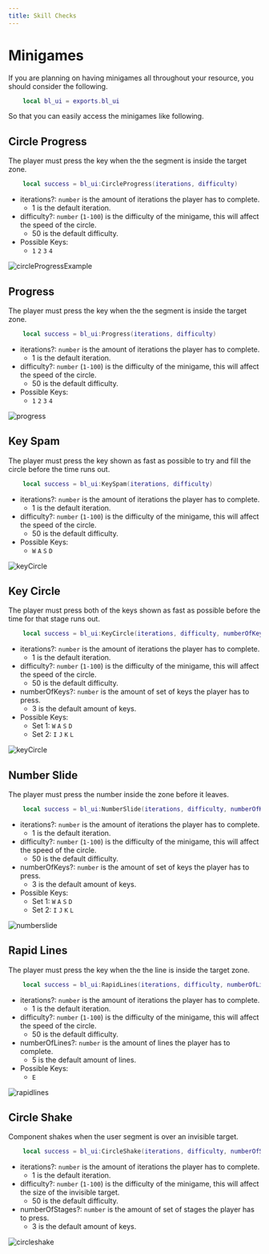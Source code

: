 ---
title: Skill Checks
---


# Minigames

If you are planning on having minigames all throughout your resource, you should consider the following.

```lua
    local bl_ui = exports.bl_ui
```

So that you can easily access the minigames like following.


## Circle Progress

The player must press the key when the the segment is inside the target zone.
    
```lua
    local success = bl_ui:CircleProgress(iterations, difficulty)
```

- iterations?: `number` is the amount of iterations the player has to complete.
    - 1 is the default iteration.
- difficulty?: `number` (`1-100`) is the difficulty of the minigame, this will affect the speed of the circle.
    - 50 is the default difficulty.
- Possible Keys:
    - `1` `2` `3` `4`

![circleProgressExample](https://cdn.discordapp.com/attachments/1143458172129005619/1177912868964937778/image.png?ex=65743bd8&is=6561c6d8&hm=58c107c24d6a7e3b696f1ea1bccc91f39f8e4422a75f23453cf968ed4ee6348f&)

## Progress

The player must press the key when the the segment is inside the target zone.

```lua
    local success = bl_ui:Progress(iterations, difficulty)
```

- iterations?: `number` is the amount of iterations the player has to complete.
    - 1 is the default iteration.
- difficulty?: `number` (`1-100`) is the difficulty of the minigame, this will affect the speed of the circle.
    - 50 is the default difficulty.
- Possible Keys:
    - `1` `2` `3` `4`

![progress](https://cdn.discordapp.com/attachments/1143458172129005619/1177912902422908928/image.png?ex=65743be0&is=6561c6e0&hm=daf8d98d0d18331d32501cae0d28f69f0c8365b5e2f5b99bb8f3d13ada9d0a24&)


## Key Spam

The player must press the key shown as fast as possible to try and fill the circle before the time runs out.

```lua
    local success = bl_ui:KeySpam(iterations, difficulty)
```

- iterations?: `number` is the amount of iterations the player has to complete.
    - 1 is the default iteration.
- difficulty?: `number` (`1-100`) is the difficulty of the minigame, this will affect the speed of the circle.
    - 50 is the default difficulty.
- Possible Keys:
    - `W` `A` `S` `D`

![keyCircle](https://cdn.discordapp.com/attachments/1143458172129005619/1177912989823799416/image.png?ex=65743bf5&is=6561c6f5&hm=e19621848c47e8c768b9b0ebf82dbb46a6c241722f1dd11d14b6d13b85be09a3&)

## Key Circle

The player must press both of the keys shown as fast as possible before the time for that stage runs out.
    
```lua
    local success = bl_ui:KeyCircle(iterations, difficulty, numberOfKeys)
```

- iterations?: `number` is the amount of iterations the player has to complete.
    - 1 is the default iteration.
- difficulty?: `number` (`1-100`) is the difficulty of the minigame, this will affect the speed of the circle.
    - 50 is the default difficulty.
- numberOfKeys?: `number` is the amount of set of keys the player has to press.
    - 3 is the default amount of keys.
- Possible Keys:
    - Set 1: `W` `A` `S` `D`
    - Set 2: `I` `J` `K` `L`

![keyCircle](https://cdn.discordapp.com/attachments/1143458172129005619/1177912941199233054/image.png?ex=65743be9&is=6561c6e9&hm=dfb2aae65deda55d5b5ec39a2745538a2767191fdcb81fe6430db70903939aa4&)

## Number Slide

The player must press the number inside the zone before it leaves.
    
```lua
    local success = bl_ui:NumberSlide(iterations, difficulty, numberOfKeys)
```

- iterations?: `number` is the amount of iterations the player has to complete.
    - 1 is the default iteration.
- difficulty?: `number` (`1-100`) is the difficulty of the minigame, this will affect the speed of the circle.
    - 50 is the default difficulty.
- numberOfKeys?: `number` is the amount of set of keys the player has to press.
    - 3 is the default amount of keys.
- Possible Keys:
    - Set 1: `W` `A` `S` `D`
    - Set 2: `I` `J` `K` `L`

![numberslide](https://cdn.discordapp.com/attachments/1143458172129005619/1177913049978519624/image.png?ex=65743c03&is=6561c703&hm=a06fae7d85928219f4931a86b299eec1c2f715600cfa325389cad446cc7b434f&)

## Rapid Lines

The player must press the key when the the line is inside the target zone.
    
```lua
    local success = bl_ui:RapidLines(iterations, difficulty, numberOfLines)
```

- iterations?: `number` is the amount of iterations the player has to complete.
    - 1 is the default iteration.
- difficulty?: `number` (`1-100`) is the difficulty of the minigame, this will affect the speed of the circle.
    - 50 is the default difficulty.
- numberOfLines?: `number` is the amount of lines the player has to complete.
    - 5 is the default amount of lines.
- Possible Keys:
    - `E`

![rapidlines](https://cdn.discordapp.com/attachments/1143458172129005619/1177915959957266452/image.png?ex=65743eb9&is=6561c9b9&hm=a60096776ead07a96a31476f1b899235e9ecf5fefdfafda02b1b618deab17da2&)

## Circle Shake

Component shakes when the user segment is over an invisible target.
    
```lua
    local success = bl_ui:CircleShake(iterations, difficulty, numberOfStages)
```

- iterations?: `number` is the amount of iterations the player has to complete.
    - 1 is the default iteration.
- difficulty?: `number` (`1-100`) is the difficulty of the minigame, this will affect the size of the invisible target.
    - 50 is the default difficulty.
- numberOfStages?: `number` is the amount of set of stages the player has to press.
    - 3 is the default amount of keys.

![circleshake](https://cdn.discordapp.com/attachments/1210775275919646780/1210896430538162196/307513299-f8630571-c6c5-41f2-aa32-3f8d13aeeddb.png?ex=65ec3a2e&is=65d9c52e&hm=a320f0e9abc1c5b9fe51009b6fec5b4be7844a7b78b76d94c0e678ef766e3fff&)
